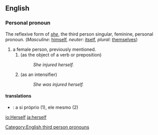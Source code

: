 ==English==

{{rank|passed|true|friend|293|herself|year|dear|high}}

===Personal pronoun===
[[Category:English third person pronouns]]
The reflexive form of ''[[she]]'', the third person singular, feminine, personal pronoun. (''Masculine'': [[himself]], ''neuter'': [[itself]], ''plural'': [[themselves]])

#a female person, previously mentioned.
##(as the object of a verb or preposition)
##:''She injured herself.''
##(as an intensifier)
##:''She was injured herself.''

====translations====

*{{pt}}: a si próprio (1), ele mesmo (2)

[[io:Herself]]
[[ja:herself]]